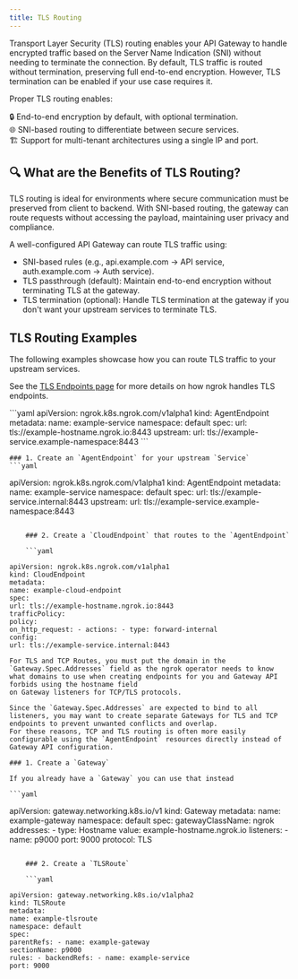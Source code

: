 ```yaml
---
title: TLS Routing
---
```


Transport Layer Security (TLS) routing enables your API Gateway to handle encrypted traffic based on the Server Name Indication (SNI) without needing to terminate the connection. By default, TLS traffic is routed without termination, preserving full end-to-end encryption. However, TLS termination can be enabled if your use case requires it.

Proper TLS routing enables:

🔒 End-to-end encryption by default, with optional termination. <br /> 🌐 SNI-based routing to differentiate between secure services. <br /> 🏗 Support for multi-tenant architectures using a single IP and port. <br />

## 🔍 What are the Benefits of TLS Routing?

TLS routing is ideal for environments where secure communication must be preserved from client to backend.
With SNI-based routing, the gateway can route requests without accessing the payload, maintaining user privacy and compliance.

A well-configured API Gateway can route TLS traffic using:

- SNI-based rules (e.g., api.example.com → API service, auth.example.com → Auth service).
- TLS passthrough (default): Maintain end-to-end encryption without terminating TLS at the gateway.
- TLS termination (optional): Handle TLS termination at the gateway if you don't want your upstream services to terminate TLS.

## TLS Routing Examples

The following examples showcase how you can route TLS traffic to your upstream services.

See the [TLS Endpoints page](/universal-gateway/tls/) for more details on how ngrok handles TLS endpoints.

<Tabs>
	<Tab title="AgentEndpoint">
	```yaml
  apiVersion: ngrok.k8s.ngrok.com/v1alpha1
  kind: AgentEndpoint
  metadata:
    name: example-service
    namespace: default
  spec:
    url: tls://example-hostname.ngrok.io:8443
    upstream:
      url: tls://example-service.example-namespace:8443
	```
	</Tab>
	<Tab title="CloudEndpoint with AgentEndpoint">

    ### 1. Create an `AgentEndpoint` for your upstream `Service`
    ```yaml

apiVersion: ngrok.k8s.ngrok.com/v1alpha1
kind: AgentEndpoint
metadata:
name: example-service
namespace: default
spec:
url: tls://example-service.internal:8443
upstream:
url: tls://example-service.example-namespace:8443

````

    ### 2. Create a `CloudEndpoint` that routes to the `AgentEndpoint`

    ```yaml

apiVersion: ngrok.k8s.ngrok.com/v1alpha1
kind: CloudEndpoint
metadata:
name: example-cloud-endpoint
spec:
url: tls://example-hostname.ngrok.io:8443
trafficPolicy:
policy:
on_http_request: - actions: - type: forward-internal
config:
url: tls://example-service.internal:8443
````

</Tab>
<Tab title="Gateway API">

    For TLS and TCP Routes, you must put the domain in the `Gateway.Spec.Addresses` field as the ngrok operator needs to know what domains to use when creating endpoints for you and Gateway API forbids using the hostname field
    on Gateway listeners for TCP/TLS protocols.

    Since the `Gateway.Spec.Addresses` are expected to bind to all listeners, you may want to create separate Gateways for TLS and TCP endpoints to prevent unwanted conflicts and overlap.
    For these reasons, TCP and TLS routing is often more easily configurable using the `AgentEndpoint` resources directly instead of Gateway API configuration.

    ### 1. Create a `Gateway`

    If you already have a `Gateway` you can use that instead

    ```yaml

apiVersion: gateway.networking.k8s.io/v1
kind: Gateway
metadata:
name: example-gateway
namespace: default
spec:
gatewayClassName: ngrok
addresses: - type: Hostname
value: example-hostname.ngrok.io
listeners: - name: p9000
port: 9000
protocol: TLS

````

    ### 2. Create a `TLSRoute`

    ```yaml

apiVersion: gateway.networking.k8s.io/v1alpha2
kind: TLSRoute
metadata:
name: example-tlsroute
namespace: default
spec:
parentRefs: - name: example-gateway
sectionName: p9000
rules: - backendRefs: - name: example-service
port: 9000
````

</Tab>

</Tabs>
